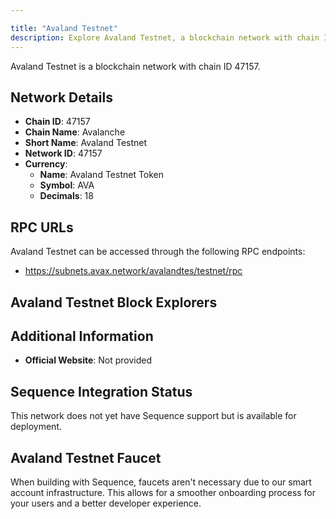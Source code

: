 ```yaml
---

title: "Avaland Testnet"
description: Explore Avaland Testnet, a blockchain network with chain ID 47157. Learn about its native currency, Avaland Testnet Token, and how to interact with the network.
---
```




Avaland Testnet is a blockchain network with chain ID 47157.

## Network Details

- **Chain ID**: 47157
- **Chain Name**: Avalanche
- **Short Name**: Avaland Testnet
- **Network ID**: 47157
- **Currency**: 
  - **Name**: Avaland Testnet Token
  - **Symbol**: AVA
  - **Decimals**: 18

## RPC URLs

Avaland Testnet can be accessed through the following RPC endpoints:

- https://subnets.avax.network/avalandtes/testnet/rpc

## Avaland Testnet Block Explorers



## Additional Information

- **Official Website**: Not provided

## Sequence Integration Status

This network does not yet have Sequence support but is available for deployment.

## Avaland Testnet Faucet

When building with Sequence, faucets aren't necessary due to our smart account infrastructure. This allows for a smoother onboarding process for your users and a better developer experience.
